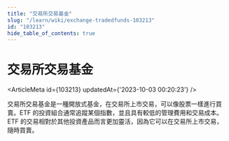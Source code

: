 ```yaml
---
title: "交易所交易基金"
slug: "/learn/wiki/exchange-tradedfunds-103213"
id: "103213"
hide_table_of_contents: true
---
```



# 交易所交易基金

<ArticleMeta id={103213} updatedAt={'2023-10-03 00:20:23'} />
<div className='border-solid border-b border-t-0 my-4 border-[var(--ifm-color-gray-300)]' />

交易所交易基金是一種開放式基金，在交易所上市交易，可以像股票一樣進行買賣。ETF 的投資組合通常追蹤某個指數，並且具有較低的管理費用和交易成本。ETF 的交易相對於其他投資產品而言更加靈活，因為它可以在交易所上市交易，隨時買賣。
